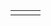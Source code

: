 {{en/Community/Scenarios/Scenarios by size}}

{|
|-
|style="border:none;background:white"|
{{en/Scenario/Oberbayern}}

|style="border:none;background:white"|
{{en/Scenario/Malaysia}}

|style="border:none;background:white"|
{{en/Scenario/Cuba}}

|}
